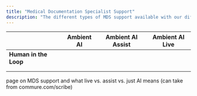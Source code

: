 ```yaml
---
title: "Medical Documentation Specialist Support"
description: "The different types of MDS support available with our different AI solutions. "
---
```


|                       | | **<Tooltip tip="">Ambient AI</Tooltip>** | **Ambient AI Assist** | **Ambient AI Live** |
| --------------------- | --- | ---------------------------------------- | --------------------- | ------------------- |
| **Human in the Loop** | |                                          |                       |                     |
|                       | |                                          |                       |                     |
|                       | |                                          |                       |                     |

 

page on MDS support and what live vs. assist vs. just AI means (can take from commure.com/scribe)
